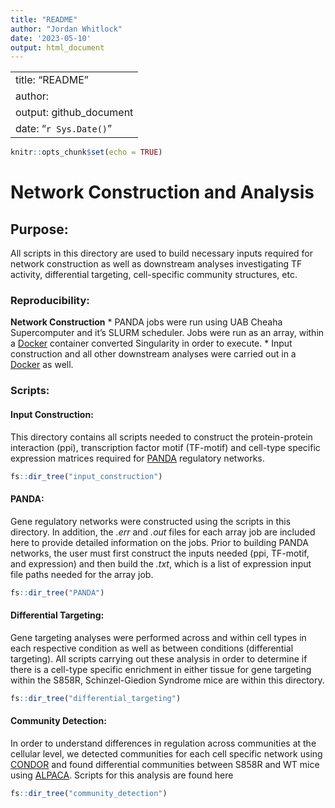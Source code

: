 ```yaml
---
title: "README"
author: "Jordan Whitlock"
date: '2023-05-10'
output: html_document
---
```

---
title: "README"
author:
output: github_document
date: "`r Sys.Date()`"
---

```r
knitr::opts_chunk$set(echo = TRUE)
```

# Network Construction and Analysis

## Purpose:
All scripts in this directory are used to build necessary inputs required for network construction as well as downstream analyses investigating TF activity, differential targeting, cell-specific community structures, etc.

### Reproducibility:

**Network Construction**
* PANDA jobs were run using UAB Cheaha Supercomputer and it's SLURM scheduler. Jobs were run as an array, within a [Docker](https://hub.docker.com/repository/docker/jordanwhitlock/setbp1_manuscript_panda_1.0.1/general) container converted Singularity in order to execute.
* Input construction and all other downstream analyses were carried out in a [Docker](https://hub.docker.com/repository/docker/jordanwhitlock/setbp1_manuscript/general) as well.

### Scripts:

#### Input Construction:
This directory contains all scripts needed to construct the protein-protein interaction (ppi), transcription factor motif (TF-motif) and cell-type specific expression matrices required for [PANDA](https://netzoo.github.io/zooanimals/panda/) regulatory networks. 

```r
fs::dir_tree("input_construction")
```

#### PANDA:
Gene regulatory networks were constructed using the scripts in this directory. In addition, the *.err* and *.out* files for each array job are included here to provide detailed information on the jobs. Prior to building PANDA networks, the user must first construct the inputs needed (ppi, TF-motif, and expression) and then build the *.txt*, which is a list of expression input file paths needed for the array job.

```r
fs::dir_tree("PANDA")
```

#### Differential Targeting:
Gene targeting analyses were performed across and within cell types in each respective condition as well as between conditions (differential targeting). All scripts carrying out these analysis in order to determine if there is a cell-type specific enrichment in either tissue for gene targeting within the S858R, Schinzel-Giedion Syndrome mice are within this directory. 

```r
fs::dir_tree("differential_targeting")
```

#### Community Detection:
In order to understand differences in regulation across communities at the cellular level, we detected communities for each cell specific network using [CONDOR](https://netzoo.github.io/zooanimals/condor/) and found differential communities between S858R and WT mice using [ALPACA](https://netzoo.github.io/zooanimals/alpaca/). Scripts for this analysis are found here

```r
fs::dir_tree("community_detection")
```

